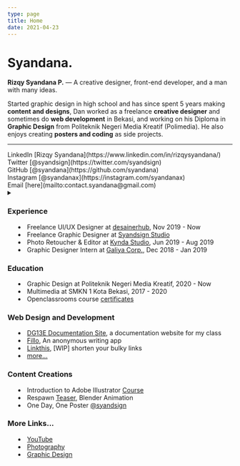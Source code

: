 ```yaml
---
type: page
title: Home
date: 2021-04-23
---
```


# Syandana.

**Rizqy Syandana P.** — A creative designer, front-end developer, and a man with many ideas.

Started graphic design in high school and has since spent 5 years making **content and designs**,
Dan worked as a freelance **creative designer** and sometimes do **web development** in Bekasi, and working on
his Diploma in **Graphic Design** from Politeknik Negeri Media Kreatif (Polimedia).
He also enjoys creating **posters and coding** as side projects.


---

<div>
  LinkedIn [Rizqy Syandana](https://www.linkedin.com/in/rizqysyandana/)
  <br />
  Twitter [@syandsign](https://twitter.com/syandsign)
  <br />
  GitHub [@syandana](https://github.com/syandana)
  <br />
  Instagram [@syandanax](https://instagram.com/syandanax)
  <br />
  Email [here](mailto:contact.syandana@gmail.com)
</div>

<details><summary children="Resume"/>

<style jsx>{`
  summary:not(:focus-visible):focus {
    outline: none;
  }
`}</style>

### Experience

- Freelance UI/UX Designer at [desainerhub](https://desainerhub.com), Nov 2019 - Now
- Freelance Graphic Designer at [Syandsign Studio](https://instagram.com/syandsign)
- Photo Retoucher & Editor at [Kynda Studio](https://instagram.com/kynda.studio), Jun 2019 - Aug 2019
- Graphic Designer Intern at [Galiya Corp.](https://rokgaliya.co.id), Dec 2018 - Jan 2019

### Education

- Graphic Design at Politeknik Negeri Media Kreatif, 2020 - Now
- Multimedia at SMKN 1 Kota Bekasi, 2017 - 2020
- Openclassrooms course [certificates](https://www.linkedin.com/in/rizqysyandana/)

### Web Design and Development

- [DG13E Documentation Site](https://github.com/syandana/docs-dg13e), a documentation website for my class
- [Fillo](https://fillo.vercel.app/), An anonymous writing app
- [Linkthis](https://github.com/Syandana/linkthis), [WIP] shorten your bulky links
- [more...](https://github.com/syandana)

### Content Creations

- Introduction to Adobe Illustrator [Course](https://youtube.com/playlist?list=PL3Yq0NXFA8GHem3MTFPIXu4gmdX0vAxO2)
- Respawn [Teaser](https://www.youtube.com/watch?v=oio2Y_JKDrM), Blender Animation
- One Day, One Poster [@syandsign](https://instagram.com/syandsign)

### More Links...

- [YouTube](https://www.youtube.com/channel/UCLaOO37RenBsDLBRyJjWN3g)
- [Photography](https://instagram.com/syandanax)
- [Graphic Design](https://instagram.com/syandsign)
  </details>
